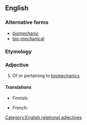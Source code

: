 {{also|bio-mechanical}}
==English==

===Alternative forms===
* [[biomechanic]]
* [[bio-mechanical]]

===Etymology===
{{prefix|en|bio|mechanical}}

===Adjective===
{{en-adj|-}}

# Of or pertaining to [[biomechanics]]

====Translations====
{{trans-top|of or pertaining to biomechanics}}
* Finnish: {{t|fi|biomekaaninen}}
{{trans-mid}}
* French: {{t+|fr|biomécanique|f}}
{{trans-bottom}}

{{C|en|Biology|Physics}}

[[Category:English relational adjectives]]